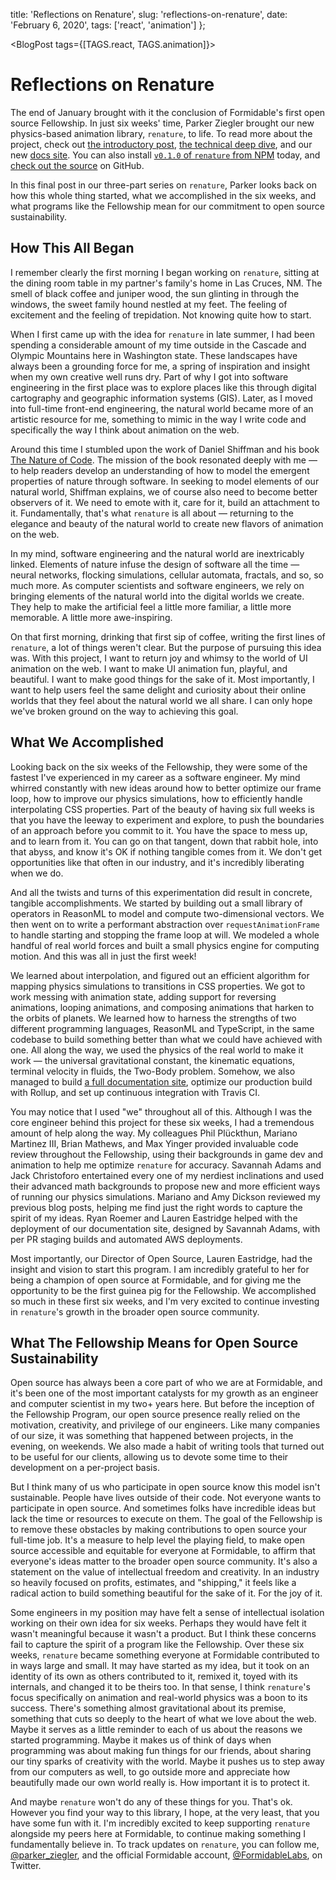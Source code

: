 
  title: 'Reflections on Renature',
  slug: 'reflections-on-renature',
  date: 'February 6, 2020',
  tags: ['react', 'animation']
};

<BlogPost tags={[TAGS.react, TAGS.animation]}>

# Reflections on Renature

The end of January brought with it the conclusion of Formidable's first open source Fellowship. In just six weeks' time, Parker Ziegler brought our new physics-based animation library, `renature`, to life. To read more about the project, check out [the introductory post](https://formidable.com/blog/2019/renature-intro/), [the technical deep dive](https://formidable.com/blog/2020/renature-2/), and our new [docs site](https://formidable.com/open-source/renature/). You can also install [`v0.1.0` of `renature` from NPM](https://www.npmjs.com/package/renature) today, and [check out the source](https://github.com/FormidableLabs/renature) on GitHub.

In this final post in our three-part series on `renature`, Parker looks back on how this whole thing started, what we accomplished in the six weeks, and what programs like the Fellowship mean for our commitment to open source sustainability.

## How This All Began

I remember clearly the first morning I began working on `renature`, sitting at the dining room table in my partner's family's home in Las Cruces, NM. The smell of black coffee and juniper wood, the sun glinting in through the windows, the sweet family hound nestled at my feet. The feeling of excitement and the feeling of trepidation. Not knowing quite how to start.

When I first came up with the idea for `renature` in late summer, I had been spending a considerable amount of my time outside in the Cascade and Olympic Mountains here in Washington state. These landscapes have always been a grounding force for me, a spring of inspiration and insight when my own creative well runs dry. Part of why I got into software engineering in the first place was to explore places like this through digital cartography and geographic information systems (GIS). Later, as I moved into full-time front-end engineering, the natural world became more of an artistic resource for me, something to mimic in the way I write code and specifically the way I think about animation on the web.

Around this time I stumbled upon the work of Daniel Shiffman and his book [The Nature of Code](https://natureofcode.com/). The mission of the book resonated deeply with me — to help readers develop an understanding of how to model the emergent properties of nature through software. In seeking to model elements of our natural world, Shiffman explains, we of course also need to become better observers of it. We need to emote with it, care for it, build an attachment to it. Fundamentally, that's what `renature` is all about — returning to the elegance and beauty of the natural world to create new flavors of animation on the web.

In my mind, software engineering and the natural world are inextricably linked. Elements of nature infuse the design of software all the time — neural networks, flocking simulations, cellular automata, fractals, and so, so much more. As computer scientists and software engineers, we rely on bringing elements of the natural world into the digital worlds we create. They help to make the artificial feel a little more familiar, a little more memorable. A little more awe-inspiring.

On that first morning, drinking that first sip of coffee, writing the first lines of `renature`, a lot of things weren't clear. But the purpose of pursuing this idea was. With this project, I want to return joy and whimsy to the world of UI animation on the web. I want to make UI animation fun, playful, and beautiful. I want to make good things for the sake of it. Most importantly, I want to help users feel the same delight and curiosity about their online worlds that they feel about the natural world we all share. I can only hope we've broken ground on the way to achieving this goal.

## What We Accomplished

Looking back on the six weeks of the Fellowship, they were some of the fastest I've experienced in my career as a software engineer. My mind whirred constantly with new ideas around how to better optimize our frame loop, how to improve our physics simulations, how to efficiently handle interpolating CSS properties. Part of the beauty of having six full weeks is that you have the leeway to experiment and explore, to push the boundaries of an approach before you commit to it. You have the space to mess up, and to learn from it. You can go on that tangent, down that rabbit hole, into that abyss, and know it's OK if nothing tangible comes from it. We don't get opportunities like that often in our industry, and it's incredibly liberating when we do.

And all the twists and turns of this experimentation did result in concrete, tangible accomplishments. We started by building out a small library of operators in ReasonML to model and compute two-dimensional vectors. We then went on to write a performant abstraction over `requestAnimationFrame` to handle starting and stopping the frame loop at will. We modeled a whole handful of real world forces and built a small physics engine for computing motion. And this was all in just the first week!

We learned about interpolation, and figured out an efficient algorithm for mapping physics simulations to transitions in CSS properties. We got to work messing with animation state, adding support for reversing animations, looping animations, and composing animations that harken to the orbits of planets. We learned how to harness the strengths of two different programming languages, ReasonML and TypeScript, in the same codebase to build something better than what we could have achieved with one. All along the way, we used the physics of the real world to make it work — the universal gravitational constant, the kinematic equations, terminal velocity in fluids, the Two-Body problem. Somehow, we also managed to build [a full documentation site](https://formidable.com/open-source/renature/), optimize our production build with Rollup, and set up continuous integration with Travis CI.

You may notice that I used "we" throughout all of this. Although I was the core engineer behind this project for these six weeks, I had a tremendous amount of help along the way. My colleagues Phil Plückthun, Mariano Martinez III, Brian Mathews, and Max Yinger provided invaluable code review throughout the Fellowship, using their backgrounds in game dev and animation to help me optimize `renature` for accuracy. Savannah Adams and Jack Christoforo entertained every one of my nerdiest inclinations and used their advanced math backgrounds to propose new and more efficient ways of running our physics simulations. Mariano and Amy Dickson reviewed my previous blog posts, helping me find just the right words to capture the spirit of my ideas. Ryan Roemer and Lauren Eastridge helped with the deployment of our documentation site, designed by Savannah Adams, with per PR staging builds and automated AWS deployments.

Most importantly, our Director of Open Source, Lauren Eastridge, had the insight and vision to start this program. I am incredibly grateful to her for being a champion of open source at Formidable, and for giving me the opportunity to be the first guinea pig for the Fellowship. We accomplished so much in these first six weeks, and I'm very excited to continue investing in `renature`'s growth in the broader open source community.

## What The Fellowship Means for Open Source Sustainability

Open source has always been a core part of who we are at Formidable, and it's been one of the most important catalysts for my growth as an engineer and computer scientist in my two+ years here. But before the inception of the Fellowship Program, our open source presence really relied on the motivation, creativity, and privilege of our engineers. Like many companies of our size, it was something that happened between projects, in the evening, on weekends. We also made a habit of writing tools that turned out to be useful for our clients, allowing us to devote some time to their development on a per-project basis.

But I think many of us who participate in open source know this model isn't sustainable. People have lives outside of their code. Not everyone wants to participate in open source. And sometimes folks have incredible ideas but lack the time or resources to execute on them. The goal of the Fellowship is to remove these obstacles by making contributions to open source your full-time job. It's a measure to help level the playing field, to make open source accessible and equitable for everyone at Formidable, to affirm that everyone's ideas matter to the broader open source community. It's also a statement on the value of intellectual freedom and creativity. In an industry so heavily focused on profits, estimates, and "shipping," it feels like a radical action to build something beautiful for the sake of it. For the joy of it.

Some engineers in my position may have felt a sense of intellectual isolation working on their own idea for six weeks. Perhaps they would have felt it wasn't meaningful because it wasn't a product. But I think these concerns fail to capture the spirit of a program like the Fellowship. Over these six weeks, `renature` became something everyone at Formidable contributed to in ways large and small. It may have started as my idea, but it took on an identity of its own as others contributed to it, remixed it, toyed with its internals, and changed it to be theirs too. In that sense, I think `renature`'s focus specifically on animation and real-world physics was a boon to its success. There's something almost gravitational about its premise, something that cuts so deeply to the heart of what we love about the web. Maybe it serves as a little reminder to each of us about the reasons we started programming. Maybe it makes us of think of days when programming was about making fun things for our friends, about sharing our tiny sparks of creativity with the world. Maybe it pushes us to step away from our computers as well, to go outside more and appreciate how beautifully made our own world really is. How important it is to protect it.

And maybe `renature` won't do any of these things for you. That's ok. However you find your way to this library, I hope, at the very least, that you have some fun with it. I'm incredibly excited to keep supporting `renature` alongside my peers here at Formidable, to continue making something I fundamentally believe in. To track updates on `renature`, you can follow me, [@parker_ziegler](https://twitter.com/parker_ziegler), and the official Formidable account, [@FormidableLabs](https://twitter.com/FormidableLabs), on Twitter.

</BlogPost>
